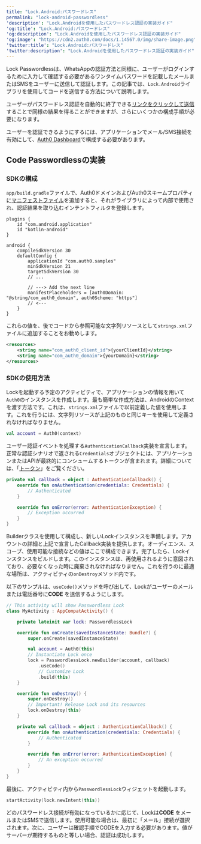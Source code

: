 ```yaml
---
title: "Lock.Android:パスワードレス"
permalink: "lock-android-passwordless"
'description': "Lock.Androidを使用したパスワードレス認証の実装ガイド"
'og:title': "Lock.Android:パスワードレス"
'og:description': "Lock.Androidを使用したパスワードレス認証の実装ガイド"
'og:image': "https://cdn2.auth0.com/docs/1.14567.0/img/share-image.png"
'twitter:title': "Lock.Android:パスワードレス"
'twitter:description': "Lock.Androidを使用したパスワードレス認証の実装ガイド"
---
```


Lock <Tooltip data-tooltip-id="react-containers-DefinitionTooltip-0" href="/ja-jp/glossary?term=passwordless" tip="パスワードレス: 最初の要素としてパスワードに依存しない認証の形式。" cta="用語集の表示">Passwordless</Tooltip>は、WhatsAppの認証方法と同様に、ユーザーがログインするために入力して確認する必要があるワンタイムパスワードを記載したメールまたはSMSをユーザーに送信して認証します。この記事では、`Lock.Android`ライブラリを使用してコードを送信する方法について説明します。

ユーザーがパスワードレス認証を自動的に終了できる[リンクをクリックして送信](/ja-jp/libraries/lock-android/lock-android-passwordless-with-magic-link)することで同様の結果を得ることができますが、さらにいくつかの構成手順が必要になります。

ユーザーを認証できるようにするには、アプリケーションでメール/SMS接続を有効にして、[Auth0 Dashboard](https://manage.auth0.com/#/connections/passwordless)で構成する必要があります。

## Code Passwordlessの実装

### SDKの構成

`app/build.gradle`ファイルで、Auth0ドメインおよびAuth0スキームプロパティに[マニフェストファイル](https://developer.android.com/studio/build/manifest-build-variables.html)を追加すると、それがライブラリによって内部で使用され、認証結果を取り込むインテントフィルタを登録します。

``` lines
plugins {
    id "com.android.application"
    id "kotlin-android"
}

android {
    compileSdkVersion 30
    defaultConfig {
        applicationId "com.auth0.samples"
        minSdkVersion 21
        targetSdkVersion 30
        // ...

        // ---> Add the next line
        manifestPlaceholders = [auth0Domain: "@string/com_auth0_domain", auth0Scheme: "https"]
        // <---
    }
}
```

これらの値を、後でコードから参照可能な文字列リソースとして`strings.xml`ファイルに追加することをお勧めします。

```xml lines
<resources>
    <string name="com_auth0_client_id">{yourClientId}</string>
    <string name="com_auth0_domain">{yourDomain}</string>
</resources>
```

### SDKの使用方法

Lockを起動する予定のアクティビティで、アプリケーションの情報を用いて`Auth0`のインスタンスを作成します。最も簡単な作成方法は、AndroidのContextを渡す方法です。これは、`strings.xml`ファイルで以前定義した値を使用します。これを行うには、文字列リソースが上記のものと同じキーを使用して定義されなければなりません。

```kotlin lines
val account = Auth0(context)
```

ユーザー認証イベントを処理する`AuthenticationCallback`実装を宣言します。正常な認証シナリオで返される`Credentials`オブジェクトには、アプリケーションまたはAPIが最終的にコンシュームするトークンが含まれます。詳細については、「[トークン](/ja-jp/secure/tokens)」をご覧ください。

```kotlin lines
private val callback = object : AuthenticationCallback() {
    override fun onAuthentication(credentials: Credentials) {
        // Authenticated
    }

    override fun onError(error: AuthenticationException) {
        // Exception occurred
    }
}
```

Builderクラスを使用して構成し、新しいLockインスタンスを準備します。アカウントの詳細と上記で宣言したCallback実装を提供します。オーディエンス、スコープ、使用可能な接続などの値はここで構成できます。完了したら、Lockインスタンスをビルドします。このインスタンスは、再使用されるように意図されており、必要なくなった時に廃棄されなければなりません。これを行うのに最適な場所は、アクティビティの`onDestroy`メソッド内です。

以下のサンプルは、`useCode()`メソッドを呼び出して、Lockがユーザーのメールまたは電話番号に**CODE** を送信するようにします。

```kotlin lines
// This activity will show Passwordless Lock
class MyActivity : AppCompatActivity() {

    private lateinit var lock: PasswordlessLock

    override fun onCreate(savedInstanceState: Bundle?) {
        super.onCreate(savedInstanceState)

        val account = Auth0(this)
        // Instantiate Lock once
        lock = PasswordlessLock.newBuilder(account, callback)
            .useCode()
            // Customize Lock
            .build(this)
    }

    override fun onDestroy() {
        super.onDestroy()
        // Important! Release Lock and its resources
        lock.onDestroy(this)
    }

    private val callback = object : AuthenticationCallback() {
        override fun onAuthentication(credentials: Credentials) {
            // Authenticated
        }

        override fun onError(error: AuthenticationException) {
            // An exception occurred
        }
    }
}
```

最後に、アクティビティ内から`PasswordlessLock`ウィジェットを起動します。

```kotlin lines
startActivity(lock.newIntent(this))
```

どのパスワードレス接続が有効になっているかに応じて、Lockは**CODE** をメールまたはSMSで送信します。使用可能な場合は、最初に「メール」接続が選択されます。次に、ユーザーは確認手順でCODEを入力する必要があります。値がサーバーが期待するものと等しい場合、認証は成功します。